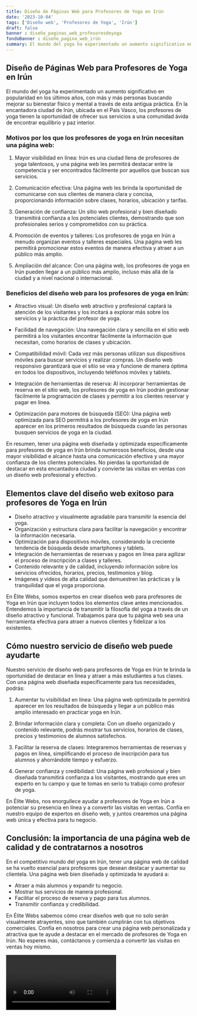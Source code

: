 ```yaml
---
title: Diseño de Páginas Web para Profesores de Yoga en Irún
date: '2023-10-04'
tags: ['Diseño web', 'Profesores de Yoga', 'Irún']
draft: false
banner : diseño_paginas_web_profesoresdeyoga
fondoBanner : diseño_pagina_web_irún
summary: El mundo del yoga ha experimentado un aumento significativo en popularidad en los últimos años, con más y más personas buscando mejorar su bienestar físico y mental a través de esta antigua práctica. En la encantadora ciudad de Irún, ubicada en el País Vasco, los profesores de yoga tienen la oportunidad de ofrecer sus servicios a una comunidad ávida de encontrar equilibrio y paz interior.
---
```


## Diseño de Páginas Web para Profesores de Yoga en Irún

El mundo del yoga ha experimentado un aumento significativo en popularidad en los últimos años, con más y más personas buscando mejorar su bienestar físico y mental a través de esta antigua práctica. En la encantadora ciudad de Irún, ubicada en el País Vasco, los profesores de yoga tienen la oportunidad de ofrecer sus servicios a una comunidad ávida de encontrar equilibrio y paz interior.

### Motivos por los que los profesores de yoga en Irún necesitan una página web:

1. Mayor visibilidad en línea: Irún es una ciudad llena de profesores de yoga talentosos, y una página web les permitirá destacar entre la competencia y ser encontrados fácilmente por aquellos que buscan sus servicios. 

2. Comunicación efectiva: Una página web les brinda la oportunidad de comunicarse con sus clientes de manera clara y concisa, proporcionando información sobre clases, horarios, ubicación y tarifas.

3. Generación de confianza: Un sitio web profesional y bien diseñado transmitirá confianza a los potenciales clientes, demostrando que son profesionales serios y comprometidos con su práctica.

4. Promoción de eventos y talleres: Los profesores de yoga en Irún a menudo organizan eventos y talleres especiales. Una página web les permitirá promocionar estos eventos de manera efectiva y atraer a un público más amplio.

5. Ampliación del alcance: Con una página web, los profesores de yoga en Irún pueden llegar a un público más amplio, incluso más allá de la ciudad y a nivel nacional o internacional.

### Beneficios del diseño web para los profesores de yoga en Irún:

- Atractivo visual: Un diseño web atractivo y profesional captará la atención de los visitantes y los incitará a explorar más sobre los servicios y la práctica del profesor de yoga.

- Facilidad de navegación: Una navegación clara y sencilla en el sitio web permitirá a los visitantes encontrar fácilmente la información que necesitan, como horarios de clases y ubicación.

- Compatibilidad móvil: Cada vez más personas utilizan sus dispositivos móviles para buscar servicios y realizar compras. Un diseño web responsivo garantizará que el sitio se vea y funcione de manera óptima en todos los dispositivos, incluyendo teléfonos móviles y tablets.

- Integración de herramientas de reserva: Al incorporar herramientas de reserva en el sitio web, los profesores de yoga en Irún podrán gestionar fácilmente la programación de clases y permitir a los clientes reservar y pagar en línea.

- Optimización para motores de búsqueda (SEO): Una página web optimizada para SEO permitirá a los profesores de yoga en Irún aparecer en los primeros resultados de búsqueda cuando las personas busquen servicios de yoga en la ciudad.

En resumen, tener una página web diseñada y optimizada específicamente para profesores de yoga en Irún brinda numerosos beneficios, desde una mayor visibilidad e alcance hasta una comunicación efectiva y una mayor confianza de los clientes potenciales. No pierdas la oportunidad de destacar en esta encantadora ciudad y convierte las visitas en ventas con un diseño web profesional y efectivo.

<GifSeo />

<Cta />

## Elementos clave del diseño web exitoso para profesores de Yoga en Irún

- Diseño atractivo y visualmente agradable para transmitir la esencia del yoga.
- Organización y estructura clara para facilitar la navegación y encontrar la información necesaria.
- Optimización para dispositivos móviles, considerando la creciente tendencia de búsqueda desde smartphones y tablets.
- Integración de herramientas de reservas y pagos en línea para agilizar el proceso de inscripción a clases y talleres.
- Contenido relevante y de calidad, incluyendo información sobre los servicios ofrecidos, horarios, precios, testimonios y blog.
- Imágenes y videos de alta calidad que demuestren las prácticas y la tranquilidad que el yoga proporciona.

En Élite Webs, somos expertos en crear diseños web para profesores de Yoga en Irún que incluyen todos los elementos clave antes mencionados. Entendemos la importancia de transmitir la filosofía del yoga a través de un diseño atractivo y funcional. Trabajamos para que tu página web sea una herramienta efectiva para atraer a nuevos clientes y fidelizar a los existentes.

## Cómo nuestro servicio de diseño web puede ayudarte

Nuestro servicio de diseño web para profesores de Yoga en Irún te brinda la oportunidad de destacar en línea y atraer a más estudiantes a tus clases. Con una página web diseñada específicamente para tus necesidades, podrás:

1. Aumentar tu visibilidad en línea: Una página web optimizada te permitirá aparecer en los resultados de búsqueda y llegar a un público más amplio interesado en practicar yoga en Irún.

2. Brindar información clara y completa: Con un diseño organizado y contenido relevante, podrás mostrar tus servicios, horarios de clases, precios y testimonios de alumnos satisfechos.

3. Facilitar la reserva de clases: Integraremos herramientas de reservas y pagos en línea, simplificando el proceso de inscripción para tus alumnos y ahorrándote tiempo y esfuerzo.

4. Generar confianza y credibilidad: Una página web profesional y bien diseñada transmitirá confianza a los visitantes, mostrando que eres un experto en tu campo y que te tomas en serio tu trabajo como profesor de yoga.

En Élite Webs, nos enorgullece ayudar a profesores de Yoga en Irún a potenciar su presencia en línea y a convertir las visitas en ventas. Confía en nuestro equipo de expertos en diseño web, y juntos crearemos una página web única y efectiva para tu negocio.

## Conclusión: la importancia de una página web de calidad y de contratarnos a nosotros

En el competitivo mundo del yoga en Irún, tener una página web de calidad se ha vuelto esencial para profesores que desean destacar y aumentar su clientela. Una página web bien diseñada y optimizada te ayudará a:

- Atraer a más alumnos y expandir tu negocio.
- Mostrar tus servicios de manera profesional.
- Facilitar el proceso de reserva y pago para tus alumnos.
- Transmitir confianza y credibilidad.

En Élite Webs sabemos cómo crear diseños web que no solo serán visualmente atrayentes, sino que también cumplirán con tus objetivos comerciales. Confía en nosotros para crear una página web personalizada y atractiva que te ayude a destacar en el mercado de profesores de Yoga en Irún. No esperes más, contáctanos y comienza a convertir las visitas en ventas hoy mismo.

<Video />

<CtaBot job='Profesores de Yoga' city='Irún'/>

<Gmaps query='Irún+españa+maps' />